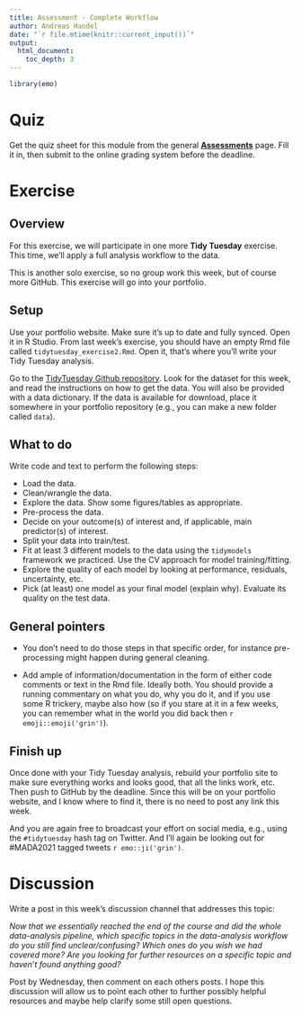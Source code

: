 ```yaml
---
title: Assessment - Complete Workflow
author: Andreas Handel
date: "`r file.mtime(knitr::current_input())`"
output: 
  html_document:
    toc_depth: 3
---
```



```r
library(emo)
```



# Quiz

Get the quiz sheet for this module from the general [__Assessments__](./Course_Assessments.html) page. Fill it in, then submit to the online grading system before the deadline. 


# Exercise

## Overview

For this exercise, we will participate in one more **Tidy Tuesday** exercise. This time, we'll apply a full analysis workflow to the data. 

This is another solo exercise, so no group work this week, but of course more GitHub. This exercise will go into your portfolio.



## Setup 

Use your portfolio website. Make sure it's up to date and fully synced. Open it in R Studio. From last week's exercise, you should have an empty Rmd file called `tidytuesday_exercise2.Rmd`. Open it, that's where you'll write your Tidy Tuesday analysis.

Go to the [TidyTuesday Github repository](https://github.com/rfordatascience/tidytuesday). Look for the dataset for this week, and read the instructions on how to get the data. You will also be provided with a data dictionary. If the data is available for download, place it somewhere in your portfolio repository (e.g., you can make a new folder called `data`).

## What to do

Write code and text to perform the following steps:

* Load the data.
* Clean/wrangle the data.
* Explore the data. Show some figures/tables as appropriate.
* Pre-process the data.
* Decide on your outcome(s) of interest and, if applicable, main predictor(s) of interest.
* Split your data into train/test.
* Fit at least 3 different models to the data using the `tidymodels` framework we practiced. Use the CV approach for model training/fitting.
* Explore the quality of each model by looking at performance, residuals, uncertainty, etc. 
* Pick (at least) one model as your final model (explain why). Evaluate its quality on the test data.

## General pointers

* You don't need to do those steps in that specific order, for instance pre-processing might happen during general cleaning.

* Add ample of information/documentation in the form of either code comments or text in the Rmd file. Ideally both. You should provide a running commentary on what you do, why you do it, and if you use some R trickery, maybe also how (so if you stare at it in a few weeks, you can remember what in the world you did back then `r emoji::emoji('grin')`).


## Finish up

Once done with your Tidy Tuesday analysis, rebuild your portfolio site to make sure everything works and looks good, that all the links work, etc. Then push to GitHub by the deadline. Since this will be on your portfolio website, and I know where to find it, there is no need to post any link this week.

And you are again free to broadcast your effort on social media, e.g., using the `#tidytuesday` hash tag on Twitter. And I'll again be looking out for #MADA2021 tagged tweets `r emo::ji('grin')`. 


# Discussion

Write a post in this week's discussion channel that addresses this topic:

_Now that we essentially reached the end of the course and did the whole data-analysis pipeline, which specific topics in the data-analysis workflow do you still find unclear/confusing? Which ones do you wish we had covered more? Are you looking for further resources on a specific topic and haven't found anything good?_

Post by Wednesday, then comment on each others posts. I hope this discussion will allow us to point each other to further possibly helpful resources and maybe help clarify some still open questions.



